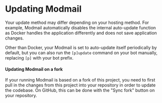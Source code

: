 
# Updating Modmail

Your update method may differ depending on your hosting method. For example, Modmail automatically disables the internal
auto-update function as Docker handles the application differently and does not save application changes.

Other than Docker, your Modmail is set to auto-update itself periodically by default, but you can also run the `[p]update` command on your bot manually, replacing `[p]` with your bot prefix.

#### Updating Modmail on a fork

If your running Modmail is based on a fork of this project, you need to first pull in the changes from this project into your repository in order to update the codebase.
On GitHub, this can be done with the "Sync fork" button on your repository.